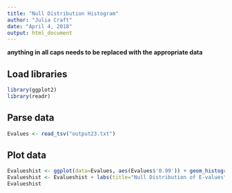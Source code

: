 ```yaml
---
title: "Null Distribution Histogram"
author: "Julia Craft"
date: "April 4, 2018"
output: html_document
---
```


**anything in all caps needs to be replaced with the appropriate data**

## Load libraries

```r
library(ggplot2)
library(readr)
```

## Parse data 

```r
Evalues <- read_tsv("output23.txt")
```

## Plot data

```r
Evalueshist <- ggplot(data=Evalues, aes(Evalues$'0.99')) + geom_histogram()
Evalueshist <- Evalueshist + labs(title="Null Distribution of E-values", x="E-value", y="Count")
Evalueshist
```